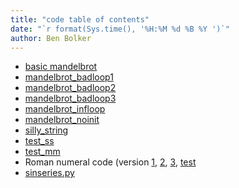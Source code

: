 ```yaml
---
title: "code table of contents"
date: "`r format(Sys.time(), '%H:%M %d %B %Y ')`"
author: Ben Bolker
---
```


* [basic mandelbrot](mandelbrot.py)
* [mandelbrot_badloop1](mandelbrot_badloop1.py)
* [mandelbrot_badloop2](mandelbrot_badloop2.py)
* [mandelbrot_badloop3](mandelbrot_badloop3.py)
* [mandelbrot_infloop](mandelbrot_infloop.py)
* [mandelbrot_noinit](mandelbrot_noinit.py)
* [silly_string](silly_string.py)
* [test_ss](test_ss.py)
* [test_mm](test_mm.py)
* Roman numeral code (version [1](roman1.py), [2](roman2.py), [3](roman3.py), [test](test_roman.py)
* [sinseries.py](sin series computation)
